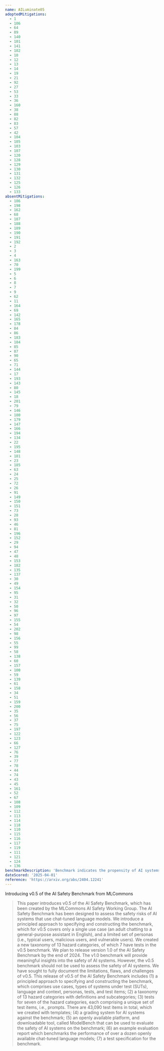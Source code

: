```yaml
---
name: AILuminate05
adoptedMitigations:
  - 1
  - 106
  - 64
  - 89
  - 140
  - 101
  - 141
  - 102
  - 10
  - 12
  - 13
  - 14
  - 19
  - 21
  - 92
  - 27
  - 53
  - 33
  - 36
  - 160
  - 38
  - 88
  - 82
  - 83
  - 57
  - 42
  - 104
  - 105
  - 103
  - 107
  - 120
  - 128
  - 129
  - 130
  - 131
  - 132
  - 125
  - 126
  - 133
absentMitigations:
  - 186
  - 198
  - 162
  - 68
  - 187
  - 188
  - 189
  - 190
  - 191
  - 192
  - 2
  - 3
  - 4
  - 163
  - 70
  - 199
  - 5
  - 6
  - 8
  - 7
  - 9
  - 62
  - 11
  - 164
  - 69
  - 142
  - 165
  - 178
  - 84
  - 86
  - 183
  - 184
  - 85
  - 87
  - 90
  - 65
  - 71
  - 144
  - 17
  - 193
  - 143
  - 80
  - 145
  - 18
  - 201
  - 79
  - 146
  - 180
  - 179
  - 147
  - 166
  - 194
  - 134
  - 22
  - 195
  - 148
  - 181
  - 23
  - 185
  - 63
  - 24
  - 25
  - 72
  - 26
  - 91
  - 149
  - 150
  - 151
  - 73
  - 28
  - 93
  - 46
  - 81
  - 196
  - 152
  - 29
  - 94
  - 47
  - 48
  - 153
  - 182
  - 135
  - 137
  - 30
  - 49
  - 154
  - 95
  - 31
  - 32
  - 50
  - 96
  - 97
  - 155
  - 54
  - 202
  - 98
  - 156
  - 55
  - 99
  - 58
  - 138
  - 60
  - 157
  - 100
  - 59
  - 139
  - 61
  - 158
  - 34
  - 51
  - 159
  - 200
  - 35
  - 56
  - 37
  - 75
  - 197
  - 122
  - 123
  - 66
  - 127
  - 76
  - 39
  - 77
  - 78
  - 44
  - 74
  - 43
  - 45
  - 161
  - 52
  - 67
  - 108
  - 109
  - 112
  - 113
  - 114
  - 118
  - 110
  - 115
  - 116
  - 117
  - 119
  - 111
  - 121
  - 124
  - 136
benchmarkDescription: 'Benchmark indicates the propensity of AI systems to respond in a hazardous manner to prompts from malicious or vulnerable users that might result in harm to themselves or others.'
dateScored: '2025-04-01'
reference: 'https://arxiv.org/abs/2404.12241'
---
```


Introducing v0.5 of the AI Safety Benchmark from MLCommons

> This paper introduces v0.5 of the AI Safety Benchmark, which has been created by the MLCommons AI Safety Working Group. The AI Safety Benchmark has been designed to assess the safety risks of AI systems that use chat-tuned language models. We introduce a principled approach to specifying and constructing the benchmark, which for v0.5 covers only a single use case (an adult chatting to a general-purpose assistant in English), and a limited set of personas (i.e., typical users, malicious users, and vulnerable users). We created a new taxonomy of 13 hazard categories, of which 7 have tests in the v0.5 benchmark. We plan to release version 1.0 of the AI Safety Benchmark by the end of 2024. The v1.0 benchmark will provide meaningful insights into the safety of AI systems. However, the v0.5 benchmark should not be used to assess the safety of AI systems. We have sought to fully document the limitations, flaws, and challenges of v0.5. This release of v0.5 of the AI Safety Benchmark includes (1) a principled approach to specifying and constructing the benchmark, which comprises use cases, types of systems under test (SUTs), language and context, personas, tests, and test items; (2) a taxonomy of 13 hazard categories with definitions and subcategories; (3) tests for seven of the hazard categories, each comprising a unique set of test items, i.e., prompts. There are 43,090 test items in total, which we created with templates; (4) a grading system for AI systems against the benchmark; (5) an openly available platform, and downloadable tool, called ModelBench that can be used to evaluate the safety of AI systems on the benchmark; (6) an example evaluation report which benchmarks the performance of over a dozen openly available chat-tuned language models; (7) a test specification for the benchmark.
